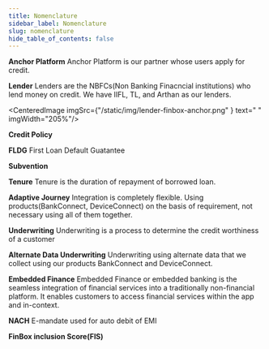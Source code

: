 ```yaml
---
title: Nomenclature
sidebar_label: Nomenclature
slug: nomenclature
hide_table_of_contents: false
---
```




**Anchor Platform** Anchor Platform is our partner whose users apply for credit.

**Lender** Lenders are the NBFCs(Non Banking Finacncial institutions) who lend money on credit. We have IIFL, TL, and Arthan as our lenders.

<CenteredImage  imgSrc={"/static/img/lender-finbox-anchor.png" } text=" " imgWidth="205%"/>


**Credit Policy** 

**FLDG** First Loan Default Guatantee

**Subvention** 

**Tenure** Tenure is the duration of repayment of borrowed loan.

**Adaptive Journey** Integration is completely flexible. Using products(BankConnect, DeviceConnect) on the basis of requirement, not necessary using all of them together.

**Underwriting** Underwriting is a process to determine the credit worthiness of a customer

**Alternate Data Underwriting** Underwriting using alternate data that we collect using our products BankConnect and DeviceConnect.

**Embedded Finance** Embedded Finance or embedded banking is the seamless integration of financial services into a traditionally non-financial platform. It enables customers to access financial services within the app and in-context.

**NACH** E-mandate used for auto debit of EMI

**FinBox inclusion Score(FIS)** 
